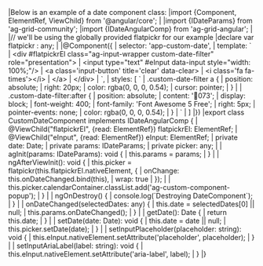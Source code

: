 <framework-specific-section frameworks="angular">
|Below is an example of a date component class:
</framework-specific-section>

<framework-specific-section frameworks="angular">
<snippet transform={false}>
|import {Component, ElementRef, ViewChild} from '@angular/core';
|
|import {IDateParams} from 'ag-grid-community';
|import {IDateAngularComp} from 'ag-grid-angular';
|
|// we'll be using the globally provided flatpickr for our example
|declare var flatpickr : any;
|
|@Component({
|    selector: 'app-custom-date',
|    template: `
|      &lt;div #flatpickrEl class="ag-input-wrapper custom-date-filter" role="presentation">
|      &lt;input type="text" #eInput data-input style="width: 100%;"/>
|      &lt;a class='input-button' title='clear' data-clear>
|        &lt;i class='fa fa-times'>&lt;/i>
|      &lt;/a>
|      &lt;/div>
|    `,
|    styles: [        `
|            .custom-date-filter a {
|                position: absolute;
|                right: 20px;
|                color: rgba(0, 0, 0, 0.54);
|                cursor: pointer;
|            }
|
|            .custom-date-filter:after {
|                position: absolute;
|                content: '073';
|                display: block;
|                font-weight: 400;
|                font-family: 'Font Awesome 5 Free';
|                right: 5px;
|                pointer-events: none;
|                color: rgba(0, 0, 0, 0.54);
|            }
|        `
|    ]
|})
|export class CustomDateComponent implements IDateAngularComp {
|    @ViewChild("flatpickrEl", {read: ElementRef}) flatpickrEl: ElementRef;
|    @ViewChild("eInput", {read: ElementRef}) eInput: ElementRef;
|    private date: Date;
|    private params: IDateParams;
|    private picker: any;
|
|    agInit(params: IDateParams): void {
|        this.params = params;
|    }
|
|    ngAfterViewInit(): void {
|        this.picker = flatpickr(this.flatpickrEl.nativeElement, {
|            onChange: this.onDateChanged.bind(this),
|            wrap: true
|        });
|
|        this.picker.calendarContainer.classList.add('ag-custom-component-popup');
|    }
|
|    ngOnDestroy() {
|        console.log(`Destroying DateComponent`);
|    }
|
|    onDateChanged(selectedDates: any) {
|        this.date = selectedDates[0] || null;
|        this.params.onDateChanged();
|    }
|
|    getDate(): Date {
|        return this.date;
|    }
|
|    setDate(date: Date): void {
|        this.date = date || null;
|        this.picker.setDate(date);
|    }
|
|    setInputPlaceholder(placeholder: string): void {
|        this.eInput.nativeElement.setAttribute('placeholder', placeholder);
|    }
|
|    setInputAriaLabel(label: string): void {
|        this.eInput.nativeElement.setAttribute('aria-label', label);
|    }
|}
</snippet>
</framework-specific-section>
